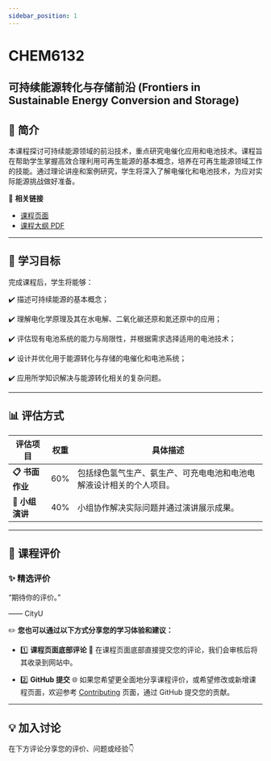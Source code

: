 ```yaml
---
sidebar_position: 1
---
```


# CHEM6132
## 可持续能源转化与存储前沿 (Frontiers in Sustainable Energy Conversion and Storage)

## **📘 简介**
本课程探讨可持续能源领域的前沿技术，重点研究电催化应用和电池技术。课程旨在帮助学生掌握高效合理利用可再生能源的基本概念，培养在可再生能源领域工作的技能。通过理论讲座和案例研究，学生将深入了解电催化和电池技术，为应对实际能源挑战做好准备。

🔗 **相关链接**
- [课程页面](https://www.cityu.edu.hk/catalogue/pg/202425/course/CHEM6132.htm)
- [课程大纲 PDF](https://www.cityu.edu.hk/catalogue/pg/202425/course/CHEM6132.pdf)

---

## **🎯 学习目标**

完成课程后，学生将能够：

✔️ 描述可持续能源的基本概念；

✔️ 理解电化学原理及其在水电解、二氧化碳还原和氮还原中的应用；

✔️ 评估现有电池系统的能力与局限性，并根据需求选择适用的电池技术；

✔️ 设计并优化用于能源转化与存储的电催化和电池系统；

✔️ 应用所学知识解决与能源转化相关的复杂问题。

---

## **📊 评估方式**

| **评估项目**                  | **权重** | **具体描述**                                                                                       |
|------------------------------|---------|---------------------------------------------------------------------------------------------------|
| **📋 书面作业**               | 60%      | 包括绿色氢气生产、氨生产、可充电电池和电池电解液设计相关的个人项目。                                            |
| **📂 小组演讲**               | 40%      | 小组协作解决实际问题并通过演讲展示成果。                                                             |

---

## **💬 课程评价**

### ✨ **精选评价**
<div className={commentStyles.commentBox}>
    <p className={commentStyles.commentText}>
        “期待你的评价。”
    </p>
    <p className={commentStyles.commentAuthor}>—— CityU</p>
</div>

✏️ **您也可以通过以下方式分享您的学习体验和建议：**

- 1️⃣ **课程页面底部评论**
💬 在课程页面底部直接提交您的评论，我们会审核后将其收录到网站中。

- 2️⃣ **GitHub 提交**
🌐 如果您希望更全面地分享课程评价，或希望修改或新增课程页面，欢迎参考 [Contributing](https://penjc.github.io/CityU/contributing) 页面，通过 GitHub 提交您的贡献。

---

## **💡 加入讨论**

在下方评论分享您的评价、问题或经验👇
<Utterances />